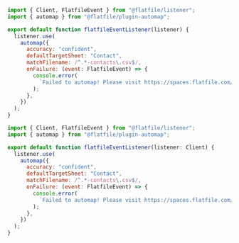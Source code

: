 <CodeGroup>

```jsx javascript
import { Client, FlatfileEvent } from "@flatfile/listener";
import { automap } from "@flatfile/plugin-automap";

export default function flatfileEventListener(listener) {
  listener.use(
    automap({
      accuracy: "confident",
      defaultTargetSheet: "Contact",
      matchFilename: /^.*-contacts\.csv$/,
      onFailure: (event: FlatfileEvent) => {
        console.error(
          `Failed to automap! Please visit https://spaces.flatfile.com/space/${event.context.spaceId}/files?mode=import to manually import file.`
        );
      },
    })
  );
}
```

```jsx typescript
import { Client, FlatfileEvent } from "@flatfile/listener";
import { automap } from "@flatfile/plugin-automap";

export default function flatfileEventListener(listener: Client) {
  listener.use(
    automap({
      accuracy: "confident",
      defaultTargetSheet: "Contact",
      matchFilename: /^.*-contacts\.csv$/,
      onFailure: (event: FlatfileEvent) => {
        console.error(
          `Failed to automap! Please visit https://spaces.flatfile.com/space/${event.context.spaceId}/files?mode=import to manually import file.`
        );
      },
    })
  );
}
```

</CodeGroup>
